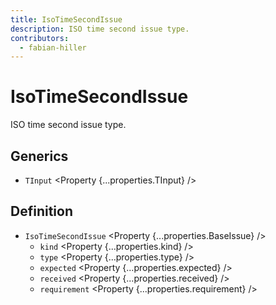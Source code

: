 ```yaml
---
title: IsoTimeSecondIssue
description: ISO time second issue type.
contributors:
  - fabian-hiller
---
```



# IsoTimeSecondIssue

ISO time second issue type.

## Generics

- `TInput` <Property {...properties.TInput} />

## Definition

- `IsoTimeSecondIssue` <Property {...properties.BaseIssue} />
  - `kind` <Property {...properties.kind} />
  - `type` <Property {...properties.type} />
  - `expected` <Property {...properties.expected} />
  - `received` <Property {...properties.received} />
  - `requirement` <Property {...properties.requirement} />
